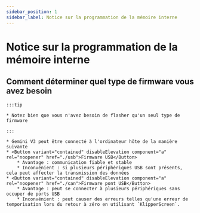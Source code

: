 ```yaml
---
sidebar_position: 1
sidebar_label: Notice sur la programmation de la mémoire interne
---
```


# Notice sur la programmation de la mémoire interne

## Comment déterminer quel type de firmware vous avez besoin

    :::tip

    * Notez bien que vous n'avez besoin de flasher qu'un seul type de firmware

    :::

    * Gemini V3 peut être connecté à l'ordinateur hôte de la manière suivante
    * <Button variant="contained" disableElevation component="a" rel="noopener" href="./usb">Firmware USB</Button>
        * Avantage : communication fiable et stable
        * Inconvénient : si plusieurs périphériques USB sont présents, cela peut affecter la transmission des données
    * <Button variant="contained" disableElevation component="a" rel="noopener" href="./can">Firmware pont USB</Button>
        * Avantage : peut se connecter à plusieurs périphériques sans occuper de ports USB
        * Inconvénient : peut causer des erreurs telles qu'une erreur de temporisation lors du retour à zéro en utilisant `KlipperScreen`.
